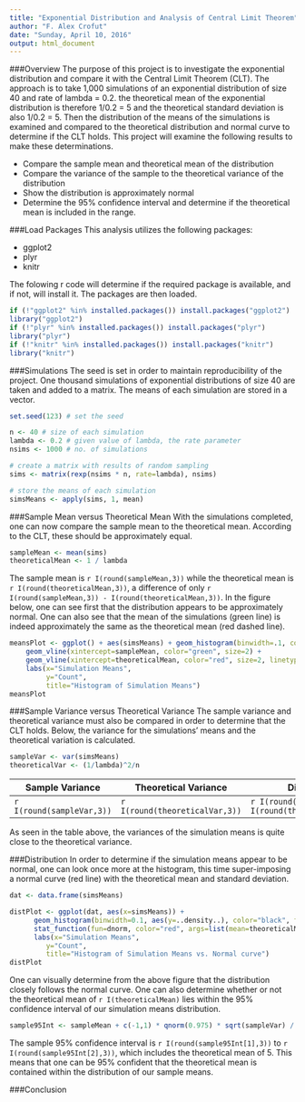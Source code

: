 ```yaml
---
title: "Exponential Distribution and Analysis of Central Limit Theorem"
author: "F. Alex Crofut"
date: "Sunday, April 10, 2016"
output: html_document
---
```


###Overview
The purpose of this project is to investigate the exponential distribution and compare it with the Central Limit 
Theorem (CLT).  The approach is to take 1,000 simulations of an exponential distribution of size 40 and rate of lambda = 0.2.
the theoretical mean of the exponential distribution is therefore 1/0.2 = 5 and the theoretical standard deviation
is also 1/0.2 = 5.  Then the distribution of the means of the simulations is examined and compared to the theoretical 
distribution and normal curve to determine if the CLT holds. This project will examine the following results to make
these determinations.  

- Compare the sample mean and theoretical mean of the distribution  
- Compare the variance of the sample to the theoretical variance of the distribution  
- Show the distribution is approximately normal  
- Determine the 95% confidence interval and determine if the theoretical mean is included in the range.

###Load Packages
This analysis utilizes the following packages:  

- ggplot2   
- plyr   
- knitr   

The folowing r code will determine if the required package is available, and if not, will install it.  The packages
are then loaded.
```r
if (!"ggplot2" %in% installed.packages()) install.packages("ggplot2")
library("ggplot2")
if (!"plyr" %in% installed.packages()) install.packages("plyr")
library("plyr")
if (!"knitr" %in% installed.packages()) install.packages("knitr")
library("knitr")
```

###Simulations
The seed is set in order to maintain reproducibility of the project.  One thousand simulations of exponential 
distributions of size 40 are taken and added to a matrix.  The means of each simulation are stored in a vector.  
```r
set.seed(123) # set the seed

n <- 40 # size of each simulation
lambda <- 0.2 # given value of lambda, the rate parameter
nsims <- 1000 # no. of simulations

# create a matrix with results of random sampling
sims <- matrix(rexp(nsims * n, rate=lambda), nsims)

# store the means of each simulation
simsMeans <- apply(sims, 1, mean)
```

###Sample Mean versus Theoretical Mean
With the simulations completed, one can now compare the sample mean to the theoretical mean.  According to the CLT, 
these should be approximately equal.
```r
sampleMean <- mean(sims)
theoreticalMean <- 1 / lambda
```

The sample mean is `r I(round(sampleMean,3))` while the theoretical mean is `r I(round(theoreticalMean,3))`, a difference of only 
`r I(round(sampleMean,3)) - I(round(theoreticalMean,3))`.  In the figure below, one can see first that the distribution appears
to be approximately normal.  One can also see that the mean of the simulations (green line) is indeed approximately the same as 
the theoretical mean (red dashed line).
```r
meansPlot <- ggplot() + aes(simsMeans) + geom_histogram(binwidth=.1, colour="black", fill="white") + 
    geom_vline(xintercept=sampleMean, color="green", size=2) + 
    geom_vline(xintercept=theoreticalMean, color="red", size=2, linetype=2) + 
    labs(x="Simulation Means", 
         y="Count", 
         title="Histogram of Simulation Means")
meansPlot
```

###Sample Variance versus Theoretical Variance
The sample variance and theoretical variance must also be compared in order to determine that the CLT holds.  Below, the 
variance for the simulations' means and the theoretical variation is calculated.
```r
sampleVar <- var(simsMeans)
theoreticalVar <- (1/lambda)^2/n
```

Sample Variance | Theoretical Variance | Difference
--------------- | -------------------- | ----------
`r I(round(sampleVar,3))` | `r I(round(theoreticalVar,3))` | `r I(round(sampleVar,3)) - I(round(theoreticalVar,3))`

As seen in the table above, the variances of the simulation means is quite close to the theoretical variance.

###Distribution
In order to determine if the simulation means appear to be normal, one can look once more at the histogram, this time
super-imposing a normal curve (red line) with the theoretical mean and standard deviation.
```r
dat <- data.frame(simsMeans)

distPlot <- ggplot(dat, aes(x=simsMeans)) +
      geom_histogram(binwidth=0.1, aes(y=..density..), color="black", fill="white") +
      stat_function(fun=dnorm, color="red", args=list(mean=theoreticalMean, sd=sqrt(theoreticalVar))) + 
      labs(x="Simulation Means", 
         y="Count", 
         title="Histogram of Simulation Means vs. Normal curve")
distPlot
```

One can visually determine from the above figure that the distribution closely follows the normal curve.  One can
also determine whether or not the theoretical mean of `r I(theoreticalMean)` lies within the 95% confidence interval
of our simulation means distribution.
```r
sample95Int <- sampleMean + c(-1,1) * qnorm(0.975) * sqrt(sampleVar) / sqrt(n)
```

The sample 95% confidence interval is `r I(round(sample95Int[1],3))` to `r I(round(sample95Int[2],3))`, which includes
the theoretical mean of 5.  This means that one can be 95% confident that the theoretical mean is contained within the 
distribution of our sample means.

###Conclusion
